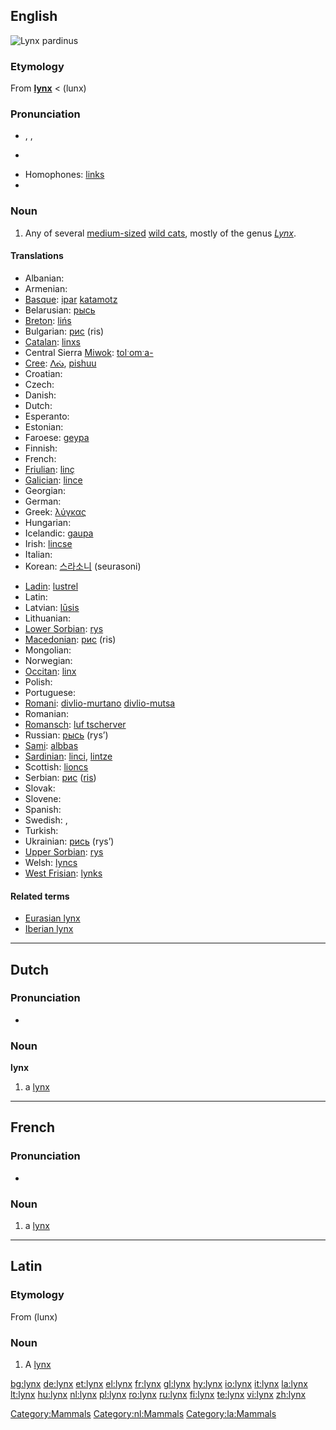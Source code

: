 {{also|Lynx}}
==English==
[[Image:Linces12.jpg|thumb|''Lynx pardinus'']]
{{wikipedia}}

===Etymology===
From {{etyl|la}} '''[[#Latin|lynx]]''' < {{etyl|grc}} '''{{polytonic|[[λύγξ]]}}''' (lunx)

===Pronunciation===
* {{enPR|lĭngks}}, {{IPA|/lɪŋks/}}, {{SAMPA|/lINks/}}
* {{audio|en-us-lynx.ogg|Audio (US)}}

* Homophones: [[links]]
* {{rhymes|ɪŋks}}

===Noun===
{{en-noun|es}}

# Any of several [[medium-sized]] [[wild cat]]s, mostly of the genus ''[[Lynx]]''.

====Translations====
{{trans-top|wild cat}}
* Albanian: {{t-|sq|rrëqebull|xs=Albanian}}
* Armenian: {{t+|hy|լուսան|tr=lusan|sc=Armn|xs=Armenian}}
* [[Basque]]: [[ipar]] [[katamotz]]
* Belarusian: [[рысь]] {{f}}
* [[Breton]]: [[lińs]]
* Bulgarian: [[рис]] (ris)
* [[Catalan]]: [[linxs]]
* Central Sierra [[Miwok]]: [[tolˑomˑa-]]
* [[Cree]]: [[ᐱᔔ]], [[pishuu]]
* Croatian: {{t-|hr|ris}}
* Czech: {{t-|cs|rys|m}}
* Danish: {{t-|da|los}}
* Dutch: {{t+|nl|lynx|m}}
* Esperanto: {{t-|eo|linko|xs=Esperanto}}
* Estonian: {{t+|et|ilves}}
* Faroese: [[geypa]]
* Finnish: {{t+|fi|ilves}}
* French: {{t+|fr|lynx|m}}
* [[Friulian]]: [[linç]]
* [[Galician]]: [[lince#Galician|lince]] {{m}}
* Georgian: {{t-|ka|ფოცხვერი|tr=p'oc'xveri|xs=Georgian}}
* German: {{t+|de|Luchs|m}}
* Greek: [[λύγκας]] {{m}}
* Hungarian: {{t+|hu|hiúz}}
* Icelandic: [[gaupa]]
* Irish: [[lincse]]
* Italian: {{t+|it|lince|f}}
* Korean: [[스라소니]] (seurasoni)
{{trans-mid}}
* [[Ladin]]: [[lustrel]]<!--NOTE: do not put the taxonomical name in as the Latin translation-->
* Latin: {{t+|la|lynx|c}}
* Latvian: [[lūsis]]
* Lithuanian: {{t+|lt|lūšis|xs=Lithuanian}}
* [[Lower Sorbian]]: [[rys]]
* [[Macedonian]]: [[рис]] (ris)
* Mongolian: {{t-|mn|шилүүс|tr=šilüüs|sc=Cyrl|xs=Mongolian}}
* Norwegian: {{t+|no|gaupe}}
* [[Occitan]]: [[linx]] {{m}}
* Polish: {{t+|pl|ryś|f}}
* Portuguese: {{t+|pt|lince|m}}
* [[Romani]]: [[divlio-murtano]] {{m}} [[divlio-mutsa]] {{f}}
* Romanian: {{t+|ro|linx}}
* [[Romansch]]: [[luf tscherver]]
* Russian: [[рысь]] (rys’) {{f}}
* [[Sami]]: [[albbas]]
* [[Sardinian]]: [[linci]], [[lintze]]
* Scottish: [[lioncs]]
* Serbian: [[рис]] ([[ris]])
* Slovak: {{t-|sk|rys}}
* Slovene: {{t+|sl|ris}}
* Spanish: {{t+|es|lince|m}}
* Swedish: {{t+|sv|lo|c}}, {{t+|sv|lodjur|n}}
* Turkish: {{t+|tr|vaşak}}
* Ukrainian: [[рись]] (rys’)
* [[Upper Sorbian]]: [[rys]]
* Welsh: [[lyncs]]
* [[West Frisian]]: [[lynks]]
{{trans-bottom}}

====Related terms====
* [[Eurasian lynx]]
* [[Iberian lynx]]

[[Category:Mammals]]

----

==Dutch==

===Pronunciation===
* {{audio|Nl-lynx.ogg|audio}}

===Noun===
'''lynx''' {{m}}

# a [[lynx#English|lynx]]

[[Category:nl:Mammals]]

----

==French==

===Pronunciation===
* {{audio|Fr-lynx.ogg|audio}}

===Noun===
{{fr-noun|m|pl=lynx}}

# a [[#Noun|lynx]]

----

==Latin==

===Etymology===
From {{etyl|grc|la}} '''{{polytonic|[[λύγξ]]}}''' (lunx)

===Noun===
{{la-noun|lynx|lyncis|lyncis|c|third}}

# A [[lynx#English|lynx]]

[[Category:la:Mammals]]

[[bg:lynx]]
[[de:lynx]]
[[et:lynx]]
[[el:lynx]]
[[fr:lynx]]
[[gl:lynx]]
[[hy:lynx]]
[[io:lynx]]
[[it:lynx]]
[[la:lynx]]
[[lt:lynx]]
[[hu:lynx]]
[[nl:lynx]]
[[pl:lynx]]
[[ro:lynx]]
[[ru:lynx]]
[[fi:lynx]]
[[te:lynx]]
[[vi:lynx]]
[[zh:lynx]]